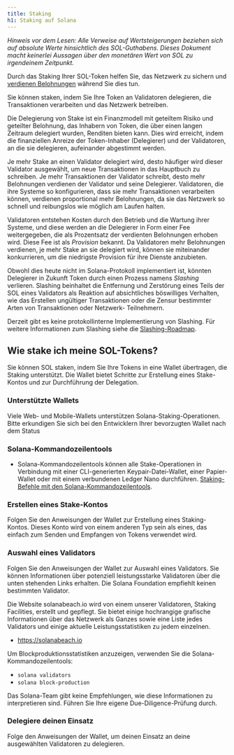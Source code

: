 ```yaml
---
title: Staking
h1: Staking auf Solana
---
```


_Hinweis vor dem Lesen: Alle Verweise auf Wertsteigerungen beziehen sich auf
absolute Werte hinsichtlich des SOL-Guthabens. Dieses Dokument macht keinerlei
Aussagen über den monetären Wert von SOL zu irgendeinem Zeitpunkt._

Durch das Staking Ihrer SOL-Token helfen Sie, das Netzwerk zu sichern und
[verdienen Belohnungen](https://docs.anza.xyz/implemented-proposals/staking-rewards)
während Sie dies tun.

Sie können staken, indem Sie Ihre Token an Validatoren delegieren, die
Transaktionen verarbeiten und das Netzwerk betreiben.

Die Delegierung von Stake ist ein Finanzmodell mit geteiltem Risiko und
geteilter Belohnung, das Inhabern von Token, die über einen langen Zeitraum
delegiert wurden, Renditen bieten kann. Dies wird erreicht, indem die
finanziellen Anreize der Token-Inhaber (Delegierer) und der Validatoren, an die
sie delegieren, aufeinander abgestimmt werden.

Je mehr Stake an einen Validator delegiert wird, desto häufiger wird dieser
Validator ausgewählt, um neue Transaktionen in das Hauptbuch zu schreiben. Je
mehr Transaktionen der Validator schreibt, desto mehr Belohnungen verdienen der
Validator und seine Delegierer. Validatoren, die ihre Systeme so konfigurieren,
dass sie mehr Transaktionen verarbeiten können, verdienen proportional mehr
Belohnungen, da sie das Netzwerk so schnell und reibungslos wie möglich am
Laufen halten.

Validatoren entstehen Kosten durch den Betrieb und die Wartung ihrer Systeme,
und diese werden an die Delegierer in Form einer Fee weitergegeben, die als
Prozentsatz der verdienten Belohnungen erhoben wird. Diese Fee ist als
_Provision_ bekannt. Da Validatoren mehr Belohnungen verdienen, je mehr Stake an
sie delegiert wird, können sie miteinander konkurrieren, um die niedrigste
Provision für ihre Dienste anzubieten.

Obwohl dies heute nicht im Solana-Protokoll implementiert ist, könnten
Delegierer in Zukunft Token durch einen Prozess namens _Slashing_ verlieren.
Slashing beinhaltet die Entfernung und Zerstörung eines Teils der SOL eines
Validators als Reaktion auf absichtliches böswilliges Verhalten, wie das
Erstellen ungültiger Transaktionen oder die Zensur bestimmter Arten von
Transaktionen oder Netzwerk- Teilnehmern.

Derzeit gibt es keine protokollinterne Implementierung von Slashing. Für weitere
Informationen zum Slashing siehe die
[Slashing-Roadmap](https://docs.anza.xyz/proposals/optimistic-confirmation-and-slashing#slashing-roadmap).

## Wie stake ich meine SOL-Tokens?

Sie können SOL staken, indem Sie Ihre Tokens in eine Wallet übertragen, die
Staking unterstützt. Die Wallet bietet Schritte zur Erstellung eines
Stake-Kontos und zur Durchführung der Delegation.

### Unterstützte Wallets

Viele Web- und Mobile-Wallets unterstützen Solana-Staking-Operationen. Bitte
erkundigen Sie sich bei den Entwicklern Ihrer bevorzugten Wallet nach dem Status

### Solana-Kommandozeilentools

- Solana-Kommandozeilentools können alle Stake-Operationen in Verbindung mit
  einer CLI-generierten Keypair-Datei-Wallet, einer Papier-Wallet oder mit einem
  verbundenen Ledger Nano durchführen.
  [Staking-Befehle mit den Solana-Kommandozeilentools](https://docs.anza.xyz/cli/examples/delegate-stake).

### Erstellen eines Stake-Kontos

Folgen Sie den Anweisungen der Wallet zur Erstellung eines Staking-Kontos.
Dieses Konto wird von einem anderen Typ sein als eines, das einfach zum Senden
und Empfangen von Tokens verwendet wird.

### Auswahl eines Validators

Folgen Sie den Anweisungen der Wallet zur Auswahl eines Validators. Sie können
Informationen über potenziell leistungsstarke Validatoren über die unten
stehenden Links erhalten. Die Solana Foundation empfiehlt keinen bestimmten
Validator.

Die Website solanabeach.io wird von einem unserer Validatoren, Staking
Facilities, erstellt und gepflegt. Sie bietet einige hochrangige grafische
Informationen über das Netzwerk als Ganzes sowie eine Liste jedes Validators und
einige aktuelle Leistungsstatistiken zu jedem einzelnen.

- https://solanabeach.io

Um Blockproduktionsstatistiken anzuzeigen, verwenden Sie die
Solana-Kommandozeilentools:

- `solana validators`
- `solana block-production`

Das Solana-Team gibt keine Empfehlungen, wie diese Informationen zu
interpretieren sind. Führen Sie Ihre eigene Due-Diligence-Prüfung durch.

### Delegiere deinen Einsatz

Folge den Anweisungen der Wallet, um deinen Einsatz an deine ausgewählten
Validatoren zu delegieren.
